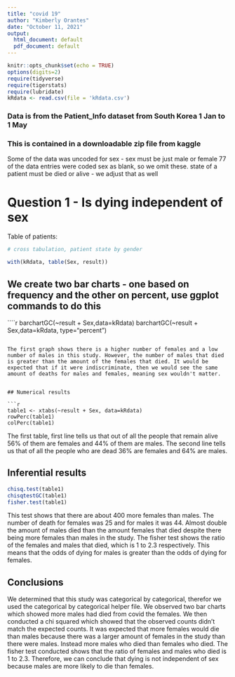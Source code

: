 ```yaml
---
title: "covid 19"
author: "Kimberly Orantes"
date: "October 11, 2021"
output:
  html_document: default
  pdf_document: default
---
```


```r
knitr::opts_chunk$set(echo = TRUE)
options(digits=2)
require(tidyverse)
require(tigerstats)
require(lubridate)
kRdata <- read.csv(file = 'kRdata.csv')
```
### Data is from the Patient_Info dataset from South Korea 1 Jan to 1 May 
### This is contained in a downloadable zip file from kaggle

Some of the data was uncoded for sex - sex must be just male or female
77 of the data entries were coded sex  as blank, so we omit these.
state of a patient must be died or alive - we adjust that as well   
  
# Question 1 - Is dying independent of sex




Table of patients:
```r

# cross tabulation, patient state by gender

with(kRdata, table(Sex, result))

```

## We create two bar charts - one based on frequency and the other on percent, use ggplot commands to do this

````r
barchartGC(~result + Sex,data=kRdata)
barchartGC(~result + Sex,data=kRdata, type="percent")

```

The first graph shows there is a higher number of females and a low number of males in this study. However, the number of males that died is greater than the amount of the females that died. It would be expected that if it were indiscriminate, then we would see the same amount of deaths for males and females, meaning sex wouldn't matter.    
  
  
## Numerical results

```r
table1 <- xtabs(~result + Sex, data=kRdata)
rowPerc(table1)
colPerc(table1)
```

The first table, first line tells us that out of all the people that remain alive 56% of them are females and 44% of them are males. The second line tells us that of all the people who are dead 36% are females and 64% are males.  
  
## Inferential results 

```r
chisq.test(table1)
chisqtestGC(table1)
fisher.test(table1)
```

This test shows that there are about 400 more females than males. The number of death for females was 25 and for males it was 44. Almost double the amount of males died than the amount females that died despite there being more females than males in the study. The fisher test shows the ratio of the females and males that died, which is 1 to 2.3 respectively. This means that the odds of dying for males is greater than the odds of dying for females.  
  
## Conclusions

We determined that this study was categorical by categorical, therefor we used the categorical by categorical helper file. We observed two bar charts which showed more males had died from covid the females. We then conducted a chi squared which showed that the observed counts didn't match the expected counts. It was expected that more females would die than males because there was a larger amount of females in the study than there were males. Instead more males who died than females who died. The fisher test conducted shows that the ratio of females and males who died is 1 to 2.3. Therefore, we can conclude that dying is not independent of sex because males are more likely to die than females.  
  

